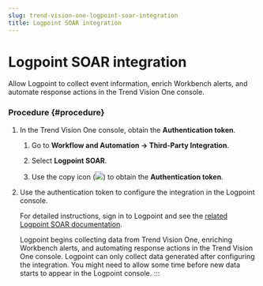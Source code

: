```yaml
---
slug: trend-vision-one-logpoint-soar-integration
title: Logpoint SOAR integration
---
```

# Logpoint SOAR integration

Allow Logpoint to collect event information, enrich Workbench alerts, and automate response actions in the Trend Vision One console.

### Procedure {#procedure}

1.  In the Trend Vision One console, obtain the **Authentication token**.

    1.  Go to **Workflow and Automation → Third-Party Integration**.

    2.  Select **Logpoint SOAR**.

    3.  Use the copy icon (![](/images/copyicon=GUID-BD854E6D-5EB9-4181-BE68-D5F743237995=1=en-us=Low.webp)) to obtain the **Authentication token**.

2.  Use the authentication token to configure the integration in the Logpoint console.

    For detailed instructions, sign in to Logpoint and see the [related Logpoint SOAR documentation](https://servicedesk.logpoint.com/hc/en-us/articles/115003788449-Trend-Micro).

    Logpoint begins collecting data from Trend Vision One, enriching Workbench alerts, and automating response actions in the Trend Vision One console. Logpoint can only collect data generated after configuring the integration. You might need to allow some time before new data starts to appear in the Logpoint console.
:::

